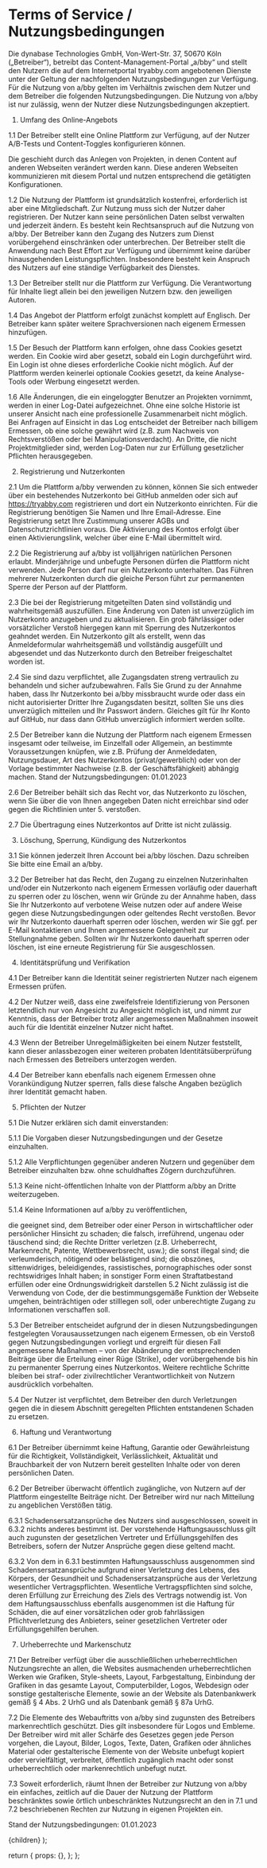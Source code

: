 
# Terms of Service / Nutzungsbedingungen

Die dynabase Technologies GmbH, Von-Wert-Str. 37, 50670 Köln („Betreiber“), betreibt das Content-Management-Portal „a/bby“ und stellt den Nutzern die auf dem Internetportal tryabby.com angebotenen Dienste unter der Geltung der nachfolgenden Nutzungsbedingungen zur Verfügung. Für die Nutzung von a/bby gelten im Verhältnis zwischen dem Nutzer und dem Betreiber die folgenden Nutzungsbedingungen. Die Nutzung von a/bby ist nur zulässig, wenn der Nutzer diese Nutzungsbedingungen akzeptiert.

1. Umfang des Online-Angebots

1.1 Der Betreiber stellt eine Online Plattform zur Verfügung, auf der Nutzer A/B-Tests und Content-Toggles konfigurieren können.

Die geschieht durch das Anlegen von Projekten, in denen Content auf anderen Webseiten verändert werden kann.
Diese anderen Webseiten kommunizieren mit diesem Portal und nutzen entsprechend die getätigten Konfigurationen.

1.2 Die Nutzung der Plattform ist grundsätzlich kostenfrei, erforderlich ist aber eine Mitgliedschaft.
Zur Nutzung muss sich der Nutzer daher registrieren. Der Nutzer kann seine persönlichen Daten selbst verwalten und jederzeit ändern.
Es besteht kein Rechtsanspruch auf die Nutzung von a/bby. Der Betreiber kann den Zugang des Nutzers zum Dienst vorübergehend einschränken oder unterbrechen.
Der Betreiber stellt die Anwendung nach Best Effort zur Verfügung und übernimmt keine darüber hinausgehenden Leistungspflichten.
Insbesondere besteht kein Anspruch des Nutzers auf eine ständige Verfügbarkeit des Dienstes.

1.3 Der Betreiber stellt nur die Plattform zur Verfügung. Die Verantwortung für Inhalte liegt allein bei den jeweiligen Nutzern bzw. den jeweiligen Autoren.

1.4 Das Angebot der Plattform erfolgt zunächst komplett auf Englisch. Der Betreiber kann später weitere Sprachversionen nach eigenem Ermessen hinzufügen.

1.5 Der Besuch der Plattform kann erfolgen, ohne dass Cookies gesetzt werden. Ein Cookie wird aber gesetzt, sobald ein Login durchgeführt wird. Ein Login ist ohne dieses erforderliche Cookie nicht möglich. Auf der Plattform werden keinerlei optionale Cookies gesetzt, da keine Analyse-Tools oder Werbung eingesetzt werden.

1.6 Alle Änderungen, die ein eingeloggter Benutzer an Projekten vornimmt, werden in einer Log-Datei aufgezeichnet.
Ohne eine solche Historie ist unserer Ansicht nach eine professionelle Zusammenarbeit nicht möglich.
Bei Anfragen auf Einsicht in das Log entscheidet der Betreiber nach billigem Ermessen, ob eine solche gewährt wird (z.B. zum Nachweis von Rechtsverstößen oder bei Manipulationsverdacht).
An Dritte, die nicht Projektmitglieder sind, werden Log-Daten nur zur Erfüllung gesetzlicher Pflichten herausgegeben.

2. Registrierung und Nutzerkonten

2.1 Um die Plattform a/bby verwenden zu können, können Sie sich entweder über ein bestehendes Nutzerkonto bei GitHub anmelden oder sich auf https://tryabby.com registrieren und dort ein Nutzerkonto einrichten.
Für die Registrierung benötigen Sie Namen und Ihre Email-Adresse. Eine Registrierung setzt Ihre Zustimmung unserer AGBs und Datenschutzrichtlinien voraus. Die Aktivierung des Kontos erfolgt über einen Aktivierungslink, welcher über eine E-Mail übermittelt wird.

2.2 Die Registrierung auf a/bby ist volljährigen natürlichen Personen erlaubt. Minderjährige und unbefugte Personen dürfen die Plattform nicht verwenden.
Jede Person darf nur ein Nutzerkonto unterhalten. Das Führen mehrerer Nutzerkonten durch die gleiche Person führt zur permanenten Sperre der Person auf der Plattform.

2.3 Die bei der Registrierung mitgeteilten Daten sind vollständig und wahrheitsgemäß auszufüllen. Eine Änderung von Daten ist unverzüglich im Nutzerkonto anzugeben und zu aktualisieren.
Ein grob fährlässiger oder vorsätzlicher Verstoß hiergegen kann mit Sperrung des Nutzerkontos geahndet werden. Ein Nutzerkonto gilt als erstellt, wenn das Anmeldeformular wahrheitsgemäß und
vollständig ausgefüllt und abgesendet und das Nutzerkonto durch den Betreiber freigeschaltet worden ist.

2.4 Sie sind dazu verpflichtet, alle Zugangsdaten streng vertraulich zu behandeln und sicher aufzubewahren.
Falls Sie Grund zu der Annahme haben, dass Ihr Nutzerkonto bei a/bby missbraucht wurde oder dass ein nicht autorisierter Dritter Ihre Zugangsdaten besitzt,
sollten Sie uns dies unverzüglich mitteilen und Ihr Passwort ändern. Gleiches gilt für Ihr Konto auf GitHub, nur dass dann GitHub unverzüglich informiert werden sollte.

2.5 Der Betreiber kann die Nutzung der Plattform nach eigenem Ermessen insgesamt oder teilweise, im Einzelfall oder Allgemein, an bestimmte Voraussetzungen knüpfen, wie z.B. Prüfung der Anmeldedaten, Nutzungsdauer, Art des Nutzerkontos (privat/gewerblich) oder von der Vorlage bestimmter Nachweise (z.B. der Geschäftsfähigkeit) abhängig machen. Stand der Nutzungsbedingungen: 01.01.2023

2.6 Der Betreiber behält sich das Recht vor, das Nutzerkonto zu löschen, wenn Sie über die von Ihnen angegeben Daten nicht erreichbar sind oder gegen die Richtlinien unter 5. verstoßen.

2.7 Die Übertragung eines Nutzerkontos auf Dritte ist nicht zulässig.

3. Löschung, Sperrung, Kündigung des Nutzerkontos

3.1 Sie können jederzeit Ihren Account bei a/bby löschen. Dazu schreiben Sie bitte eine Email an a/bby.

3.2 Der Betreiber hat das Recht, den Zugang zu einzelnen Nutzerinhalten und/oder ein Nutzerkonto nach eigenem Ermessen vorläufig oder dauerhaft zu sperren oder zu löschen,
wenn wir Gründe zu der Annahme haben, dass Sie Ihr Nutzerkonto auf verbotene Weise nutzen oder auf andere Weise gegen diese Nutzungsbedingungen oder geltendes Recht verstoßen.
Bevor wir Ihr Nutzerkonto dauerhaft sperren oder löschen, werden wir Sie ggf. per E-Mail kontaktieren und Ihnen angemessene Gelegenheit zur Stellungnahme geben.
Sollten wir Ihr Nutzerkonto dauerhaft sperren oder löschen, ist eine erneute Registrierung für Sie ausgeschlossen.

4. Identitätsprüfung und Verifikation

4.1 Der Betreiber kann die Identität seiner registrierten Nutzer nach eigenem Ermessen prüfen.

4.2 Der Nutzer weiß, dass eine zweifelsfreie Identifizierung von Personen letztendlich nur von Angesicht zu Angesicht möglich ist, und nimmt zur Kenntnis,
dass der Betreiber trotz aller angemessenen Maßnahmen insoweit auch für die Identität einzelner Nutzer nicht haftet.

4.3 Wenn der Betreiber Unregelmäßigkeiten bei einem Nutzer feststellt, kann dieser anlassbezogen einer weiteren probaten Identitätsüberprüfung nach Ermessen des Betreibers unterzogen werden.

4.4 Der Betreiber kann ebenfalls nach eigenem Ermessen ohne Vorankündigung Nutzer sperren, falls diese falsche Angaben bezüglich ihrer Identität gemacht haben.

5. Pflichten der Nutzer

5.1 Die Nutzer erklären sich damit einverstanden:

5.1.1 Die Vorgaben dieser Nutzungsbedingungen und der Gesetze einzuhalten.

5.1.2 Alle Verpflichtungen gegenüber anderen Nutzern und gegenüber dem Betreiber einzuhalten bzw. ohne schuldhaftes Zögern durchzuführen.

5.1.3 Keine nicht-öffentlichen Inhalte von der Plattform a/bby an Dritte weiterzugeben.

5.1.4 Keine Informationen auf a/bby zu veröffentlichen,

die geeignet sind, dem Betreiber oder einer Person in wirtschaftlicher oder persönlicher Hinsicht zu schaden;
die falsch, irreführend, ungenau oder täuschend sind;
die Rechte Dritter verletzen (z.B. Urheberrecht, Markenrecht, Patente, Wettbewerbsrecht, usw.);
die sonst illegal sind;
die verleumderisch, nötigend oder belästigend sind;
die obszönes, sittenwidriges, beleidigendes, rassistisches, pornographisches oder sonst rechtswidriges Inhalt haben;
in sonstiger Form einen Straftatbestand erfüllen oder eine Ordnungswidrigkeit darstellen
5.2 Nicht zulässig ist die Verwendung von Code, der die bestimmungsgemäße Funktion der Webseite umgehen, beinträchtigen oder stilllegen soll, oder unberechtigte Zugang zu Informationen verschaffen soll.

5.3 Der Betreiber entscheidet aufgrund der in diesen Nutzungsbedingungen festgelegten Vorausaussetzungen nach eigenem Ermessen, ob ein Verstoß gegen Nutzungsbedingungen vorliegt und ergreift für diesen Fall angemessene Maßnahmen – von der Abänderung der entsprechenden Beiträge über die Erteilung einer Rüge (Strike), oder vorübergehende bis hin zu permanenter Sperrung eines Nutzerkontos.
Weitere rechtliche Schritte bleiben bei straf- oder zivilrechtlicher Verantwortlichkeit von Nutzern ausdrücklich vorbehalten.

5.4 Der Nutzer ist verpflichtet, dem Betreiber den durch Verletzungen gegen die in diesem Abschnitt geregelten Pflichten entstandenen Schaden zu ersetzen.

6. Haftung und Verantwortung

6.1 Der Betreiber übernimmt keine Haftung, Garantie oder Gewährleistung für die Richtigkeit, Vollständigkeit, Verlässlichkeit, Aktualität und Brauchbarkeit der von Nutzern bereit gestellten Inhalte oder von deren persönlichen Daten.

6.2 Der Betreiber überwacht öffentlich zugängliche, von Nutzern auf der Plattform eingestellte Beiträge nicht. Der Betreiber wird nur nach Mitteilung zu angeblichen Verstößen tätig.

6.3.1 Schadensersatzansprüche des Nutzers sind ausgeschlossen, soweit in 6.3.2 nichts anderes bestimmt ist. Der vorstehende Haftungsausschluss gilt auch zugunsten der gesetzlichen Vertreter und Erfüllungsgehilfen des Betreibers, sofern der Nutzer Ansprüche gegen diese geltend macht.

6.3.2 Von dem in 6.3.1 bestimmten Haftungsausschluss ausgenommen sind Schadensersatzansprüche aufgrund einer Verletzung des Lebens, des Körpers, der Gesundheit und Schadensersatzansprüche aus der Verletzung wesentlicher Vertragspflichten.
Wesentliche Vertragspflichten sind solche, deren Erfüllung zur Erreichung des Ziels des Vertrags notwendig ist.
Von dem Haftungsausschluss ebenfalls ausgenommen ist die Haftung für Schäden, die auf einer vorsätzlichen oder grob fahrlässigen Pflichtverletzung des Anbieters, seiner gesetzlichen Vertreter oder Erfüllungsgehilfen beruhen.

7. Urheberrechte und Markenschutz

7.1 Der Betreiber verfügt über die ausschließlichen urheberrechtlichen Nutzungsrechte an allen, die Websites ausmachenden urheberrechtlichen Werken wie Grafiken, Style-sheets, Layout, Farbgestaltung, Einbindung der Grafiken in das gesamte Layout, Computerbilder, Logos, Webdesign oder sonstige gestalterische Elemente, sowie an der Website als Datenbankwerk gemäß § 4 Abs. 2 UrhG und als Datenbank gemäß § 87a UrhG.

7.2 Die Elemente des Webauftritts von a/bby sind zugunsten des Betreibers markenrechtlich geschützt. Dies gilt insbesondere für Logos und Embleme. Der Betreiber wird mit aller Schärfe des Gesetzes gegen jede Person vorgehen, die Layout, Bilder, Logos, Texte, Daten, Grafiken oder ähnliches Material oder gestalterische Elemente von der Website unbefugt kopiert oder vervielfältigt, verbreitet, öffentlich zugänglich macht oder sonst urheberrechtlich oder markenrechtlich unbefugt nutzt.

7.3 Soweit erforderlich, räumt Ihnen der Betreiber zur Nutzung von a/bby ein einfaches, zeitlich auf die Dauer der Nutzung der Plattform beschränktes sowie örtlich unbeschränktes Nutzungsrecht an den in 7.1 und 7.2 beschriebenen Rechten zur Nutzung in eigenen Projekten ein.

Stand der Nutzungsbedingungen: 01.01.2023

  <MarketingLayout seoTitle="Terms of Service" isMarkdown>
    {children}
  </MarketingLayout>
);

  return {
    props: {},
  };
};
